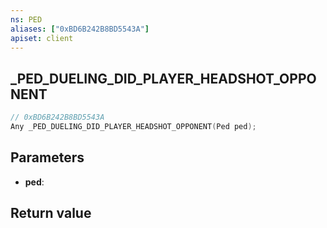 ```yaml
---
ns: PED
aliases: ["0xBD6B242B8BD5543A"]
apiset: client
---
```

## _PED_DUELING_DID_PLAYER_HEADSHOT_OPPONENT

```c
// 0xBD6B242B8BD5543A
Any _PED_DUELING_DID_PLAYER_HEADSHOT_OPPONENT(Ped ped);
```


## Parameters
* **ped**:

## Return value